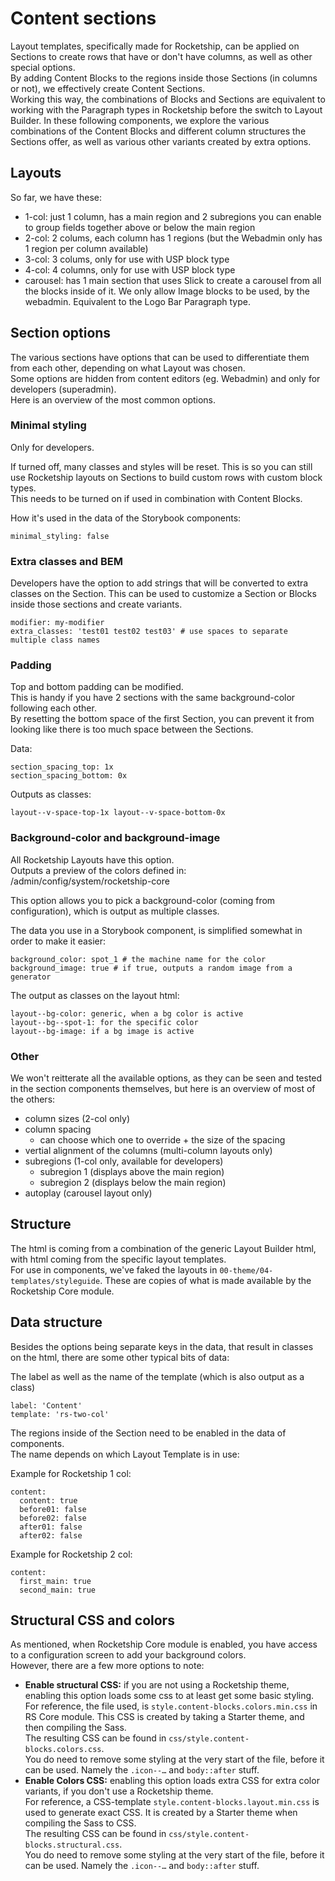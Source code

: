 
# Content sections

Layout templates, specifically made for Rocketship, can be applied on Sections to create rows that have or don't have columns, as well as other special options. <br />
By adding Content Blocks to the regions inside those Sections (in columns or not), we effectively create Content Sections. <br />
Working this way, the combinations of Blocks and Sections are equivalent to working with the Paragraph types in Rocketship before the switch to Layout Builder.
In these following components, we explore the various combinations of the Content Blocks and different column structures the Sections offer, as well as various other variants created by extra options.

## Layouts

So far, we have these:
- 1-col: just 1 column, has a main region and 2 subregions you can enable to group fields together above or below the main region
- 2-col: 2 colums, each column has 1 regions (but the Webadmin only has 1 region per column available)
- 3-col: 3 colums, only for use with USP block type
- 4-col: 4 columns, only for use with USP block type
- carousel: has 1 main section that uses Slick to create a carousel from all the blocks inside of it. We only allow Image blocks to be used, by the webadmin. Equivalent to the Logo Bar Paragraph type.

## Section options

The various sections have options that can be used to differentiate them from each other, depending on what Layout was chosen. <br />
Some options are hidden from content editors (eg. Webadmin) and only for developers (superadmin).<br />
Here is an overview of the most common options.

### Minimal styling

Only for developers.

If turned off, many classes and styles will be reset. This is so you can still use Rocketship layouts on Sections to build custom rows with custom block types.<br />
This needs to be turned on if used in combination with Content Blocks.

How it's used in the data of the Storybook components:

```
minimal_styling: false
```

### Extra classes and BEM

Developers have the option to add strings that will be converted to extra classes on the Section. This can be used to customize a Section or Blocks inside those sections and create variants.

```
modifier: my-modifier
extra_classes: 'test01 test02 test03' # use spaces to separate multiple class names
```

### Padding

Top and bottom padding can be modified. <br />
This is handy if you have 2 sections with the same background-color following each other. <br />
By resetting the bottom space of the first Section, you can prevent it from looking like there is too much space between the Sections.<br />

Data:
```
section_spacing_top: 1x
section_spacing_bottom: 0x
```

Outputs as classes:
```
layout--v-space-top-1x layout--v-space-bottom-0x
```

### Background-color and background-image

All Rocketship Layouts have this option.<br />
Outputs a preview of the colors defined in: /admin/config/system/rocketship-core

This option allows you to pick a background-color (coming from configuration), which is output as multiple classes.<br />

The data you use in a Storybook component, is simplified somewhat in order to make it easier:

```
background_color: spot_1 # the machine name for the color
background_image: true # if true, outputs a random image from a generator
```

The output as classes on the layout html:

```
layout--bg-color: generic, when a bg color is active
layout--bg--spot-1: for the specific color
layout--bg-image: if a bg image is active
```

### Other

We won't reitterate all the available options, as they can be seen and tested in the section components themselves, but here is an overview of most of the others:<br />

- column sizes (2-col only)
- column spacing
  - can choose which one to override + the size of the spacing
- vertial alignment of the columns (multi-column layouts only)
- subregions (1-col only, available for developers)
  - subregion 1 (displays above the main region)
  - subregion 2 (displays below the main region)
- autoplay (carousel layout only)


## Structure

The html is coming from a combination of the generic Layout Builder html, with html coming from the specific layout templates. <br />
For use in components, we've faked the layouts in `00-theme/04-templates/styleguide`. These are copies of what is made available by the Rocketship Core module.

## Data structure

Besides the options being separate keys in the data, that result in classes on the html, there are some other typical bits of data:

The label as well as the name of the template (which is also output as a class)
```
label: 'Content'
template: 'rs-two-col'
```

The regions inside of the Section need to be enabled in the data of components.<br />
The name depends on which Layout Template is in use:

Example for Rocketship 1 col:
```
content:
  content: true
  before01: false
  before02: false
  after01: false
  after02: false
````

Example for Rocketship 2 col:

```
content:
  first_main: true
  second_main: true
```

## Structural CSS and colors

As mentioned, when Rocketship Core module is enabled, you have access to a configuration screen to add your background colors.<br />
However, there are a few more options to note:

- **Enable structural CSS:** if you are not using a Rocketship theme, enabling this option loads some css to at least get some basic styling. <br />
   For reference, the file used, is `style.content-blocks.colors.min.css` in RS Core module. This CSS is created by taking a Starter theme, and then compiling the Sass. <br />
   The resulting CSS can be found in `css/style.content-blocks.colors.css`.<br />
   You do need to remove some styling at the very start of the file, before it can be used. Namely the `.icon--…` and `body::after` stuff.
- **Enable Colors CSS:** enabling this option loads extra CSS for extra color variants, if you don't use a Rocketship theme. <br />
   For reference, a CSS-template `style.content-blocks.layout.min.css` is used to generate exact CSS. It is created by a Starter theme when compiling the Sass to CSS.<br />
   The resulting CSS can be found in `css/style.content-blocks.structural.css`.<br />
   You do need to remove some styling at the very start of the file, before it can be used. Namely the `.icon--…` and `body::after` stuff.
